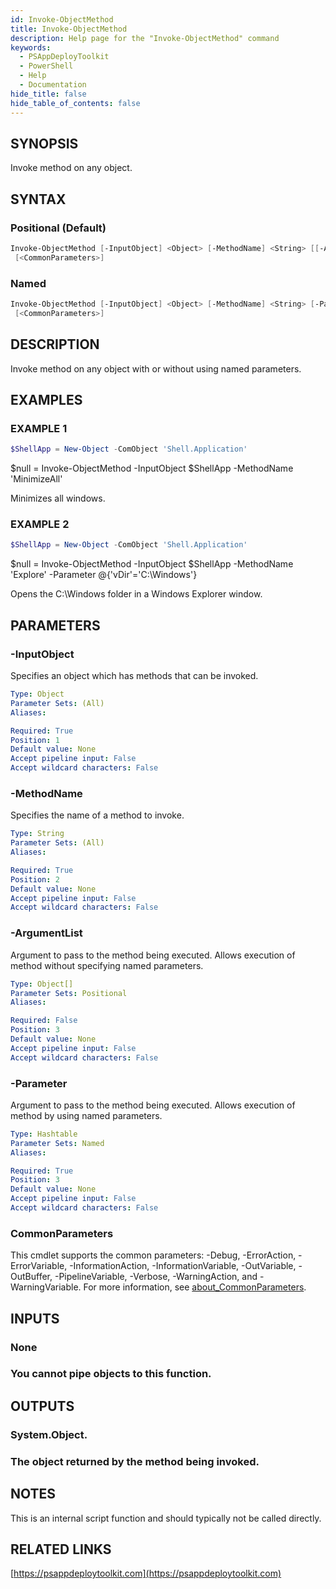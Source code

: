 ```yaml
---
id: Invoke-ObjectMethod
title: Invoke-ObjectMethod
description: Help page for the "Invoke-ObjectMethod" command
keywords:
  - PSAppDeployToolkit
  - PowerShell
  - Help
  - Documentation
hide_title: false
hide_table_of_contents: false
---
```


## SYNOPSIS

Invoke method on any object.

## SYNTAX

### Positional (Default)

```powershell
Invoke-ObjectMethod [-InputObject] <Object> [-MethodName] <String> [[-ArgumentList] <Object[]>]
 [<CommonParameters>]
```

### Named

```powershell
Invoke-ObjectMethod [-InputObject] <Object> [-MethodName] <String> [-Parameter] <Hashtable>
 [<CommonParameters>]
```

## DESCRIPTION

Invoke method on any object with or without using named parameters.

## EXAMPLES

### EXAMPLE 1

```powershell
$ShellApp = New-Object -ComObject 'Shell.Application'
```

$null = Invoke-ObjectMethod -InputObject $ShellApp -MethodName 'MinimizeAll'

Minimizes all windows.

### EXAMPLE 2

```powershell
$ShellApp = New-Object -ComObject 'Shell.Application'
```

$null = Invoke-ObjectMethod -InputObject $ShellApp -MethodName 'Explore' -Parameter @\{'vDir'='C:\Windows'\}

Opens the C:\Windows folder in a Windows Explorer window.

## PARAMETERS

### -InputObject

Specifies an object which has methods that can be invoked.

```yaml
Type: Object
Parameter Sets: (All)
Aliases:

Required: True
Position: 1
Default value: None
Accept pipeline input: False
Accept wildcard characters: False
```

### -MethodName

Specifies the name of a method to invoke.

```yaml
Type: String
Parameter Sets: (All)
Aliases:

Required: True
Position: 2
Default value: None
Accept pipeline input: False
Accept wildcard characters: False
```

### -ArgumentList

Argument to pass to the method being executed.
Allows execution of method without specifying named parameters.

```yaml
Type: Object[]
Parameter Sets: Positional
Aliases:

Required: False
Position: 3
Default value: None
Accept pipeline input: False
Accept wildcard characters: False
```

### -Parameter

Argument to pass to the method being executed.
Allows execution of method by using named parameters.

```yaml
Type: Hashtable
Parameter Sets: Named
Aliases:

Required: True
Position: 3
Default value: None
Accept pipeline input: False
Accept wildcard characters: False
```

### CommonParameters

This cmdlet supports the common parameters: -Debug, -ErrorAction, -ErrorVariable, -InformationAction, -InformationVariable, -OutVariable, -OutBuffer, -PipelineVariable, -Verbose, -WarningAction, and -WarningVariable. For more information, see [about_CommonParameters](http://go.microsoft.com/fwlink/?LinkID=113216).

## INPUTS

### None

### You cannot pipe objects to this function.
## OUTPUTS

### System.Object.

### The object returned by the method being invoked.
## NOTES
This is an internal script function and should typically not be called directly.

## RELATED LINKS

[https://psappdeploytoolkit.com](https://psappdeploytoolkit.com)
